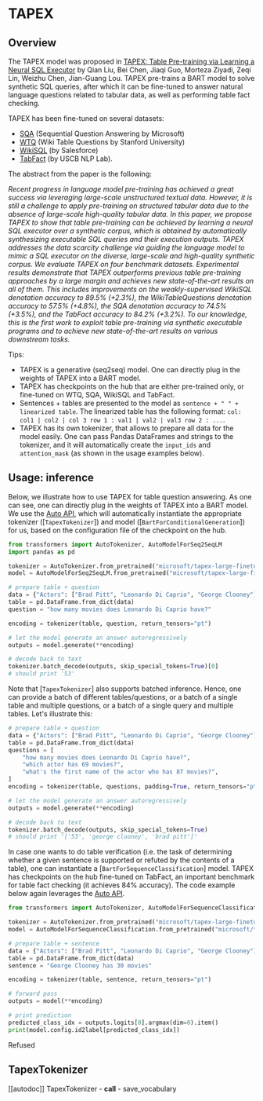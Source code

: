 <!--Copyright 2022 The HuggingFace Team. All rights reserved.

Licensed under the Apache License, Version 2.0 (the "License"); you may not use this file except in compliance with
the License. You may obtain a copy of the License at

http://www.apache.org/licenses/LICENSE-2.0

Unless required by applicable law or agreed to in writing, software distributed under the License is distributed on
an "AS IS" BASIS, WITHOUT WARRANTIES OR CONDITIONS OF ANY KIND, either express or implied. See the License for the
specific language governing permissions and limitations under the License.
-->

# TAPEX

## Overview

The TAPEX model was proposed in [TAPEX: Table Pre-training via Learning a Neural SQL Executor](https://arxiv.org/abs/2107.07653) by Qian Liu,
Bei Chen, Jiaqi Guo, Morteza Ziyadi, Zeqi Lin, Weizhu Chen, Jian-Guang Lou. TAPEX pre-trains a BART model to solve synthetic SQL queries, after
which it can be fine-tuned to answer natural language questions related to tabular data, as well as performing table fact checking. 

TAPEX has been fine-tuned on several datasets: 
- [SQA](https://www.microsoft.com/en-us/download/details.aspx?id=54253) (Sequential Question Answering by Microsoft)
- [WTQ](https://github.com/ppasupat/WikiTableQuestions) (Wiki Table Questions by Stanford University)
- [WikiSQL](https://github.com/salesforce/WikiSQL) (by Salesforce)
- [TabFact](https://tabfact.github.io/) (by USCB NLP Lab).

The abstract from the paper is the following:

*Recent progress in language model pre-training has achieved a great success via leveraging large-scale unstructured textual data. However, it is
still a challenge to apply pre-training on structured tabular data due to the absence of large-scale high-quality tabular data. In this paper, we
propose TAPEX to show that table pre-training can be achieved by learning a neural SQL executor over a synthetic corpus, which is obtained by automatically
synthesizing executable SQL queries and their execution outputs. TAPEX addresses the data scarcity challenge via guiding the language model to mimic a SQL
executor on the diverse, large-scale and high-quality synthetic corpus. We evaluate TAPEX on four benchmark datasets. Experimental results demonstrate that
TAPEX outperforms previous table pre-training approaches by a large margin and achieves new state-of-the-art results on all of them. This includes improvements
on the weakly-supervised WikiSQL denotation accuracy to 89.5% (+2.3%), the WikiTableQuestions denotation accuracy to 57.5% (+4.8%), the SQA denotation accuracy
to 74.5% (+3.5%), and the TabFact accuracy to 84.2% (+3.2%). To our knowledge, this is the first work to exploit table pre-training via synthetic executable programs
and to achieve new state-of-the-art results on various downstream tasks.*

Tips:

- TAPEX is a generative (seq2seq) model. One can directly plug in the weights of TAPEX into a BART model. 
- TAPEX has checkpoints on the hub that are either pre-trained only, or fine-tuned on WTQ, SQA, WikiSQL and TabFact.
- Sentences + tables are presented to the model as `sentence + " " + linearized table`. The linearized table has the following format: 
  `col: col1 | col2 | col 3 row 1 : val1 | val2 | val3 row 2 : ...`.
- TAPEX has its own tokenizer, that allows to prepare all data for the model easily. One can pass Pandas DataFrames and strings to the tokenizer,
  and it will automatically create the `input_ids` and `attention_mask` (as shown in the usage examples below). 

## Usage: inference

Below, we illustrate how to use TAPEX for table question answering. As one can see, one can directly plug in the weights of TAPEX into a BART model.
We use the [Auto API](auto), which will automatically instantiate the appropriate tokenizer ([`TapexTokenizer`]) and model ([`BartForConditionalGeneration`]) for us,
based on the configuration file of the checkpoint on the hub.

```python
from transformers import AutoTokenizer, AutoModelForSeq2SeqLM
import pandas as pd

tokenizer = AutoTokenizer.from_pretrained("microsoft/tapex-large-finetuned-wtq")
model = AutoModelForSeq2SeqLM.from_pretrained("microsoft/tapex-large-finetuned-wtq")

# prepare table + question
data = {"Actors": ["Brad Pitt", "Leonardo Di Caprio", "George Clooney"], "Number of movies": ["87", "53", "69"]}
table = pd.DataFrame.from_dict(data)
question = "how many movies does Leonardo Di Caprio have?"

encoding = tokenizer(table, question, return_tensors="pt")

# let the model generate an answer autoregressively
outputs = model.generate(**encoding)

# decode back to text
tokenizer.batch_decode(outputs, skip_special_tokens=True)[0]
# should print '53'
```

Note that [`TapexTokenizer`] also supports batched inference. Hence, one can provide a batch of different tables/questions, or a batch of a single table
and multiple questions, or a batch of a single query and multiple tables. Let's illustrate this:

```python
# prepare table + question
data = {"Actors": ["Brad Pitt", "Leonardo Di Caprio", "George Clooney"], "Number of movies": ["87", "53", "69"]}
table = pd.DataFrame.from_dict(data)
questions = [
    "how many movies does Leonardo Di Caprio have?",
    "which actor has 69 movies?",
    "what's the first name of the actor who has 87 movies?",
]
encoding = tokenizer(table, questions, padding=True, return_tensors="pt")

# let the model generate an answer autoregressively
outputs = model.generate(**encoding)

# decode back to text
tokenizer.batch_decode(outputs, skip_special_tokens=True)
# should print '['53', 'george clooney', 'brad pitt']'
```

In case one wants to do table verification (i.e. the task of determining whether a given sentence is supported or refuted by the contents
of a table), one can instantiate a [`BartForSequenceClassification`] model. TAPEX has checkpoints on the hub fine-tuned on TabFact, an important
benchmark for table fact checking (it achieves 84% accuracy). The code example below again leverages the [Auto API](auto).

```python
from transformers import AutoTokenizer, AutoModelForSequenceClassification

tokenizer = AutoTokenizer.from_pretrained("microsoft/tapex-large-finetuned-tabfact")
model = AutoModelForSequenceClassification.from_pretrained("microsoft/tapex-large-finetuned-tabfact")

# prepare table + sentence
data = {"Actors": ["Brad Pitt", "Leonardo Di Caprio", "George Clooney"], "Number of movies": ["87", "53", "69"]}
table = pd.DataFrame.from_dict(data)
sentence = "George Clooney has 30 movies"

encoding = tokenizer(table, sentence, return_tensors="pt")

# forward pass
outputs = model(**encoding)

# print prediction
predicted_class_idx = outputs.logits[0].argmax(dim=0).item()
print(model.config.id2label[predicted_class_idx])
```
Refused

## TapexTokenizer

[[autodoc]] TapexTokenizer
    - __call__
    - save_vocabulary